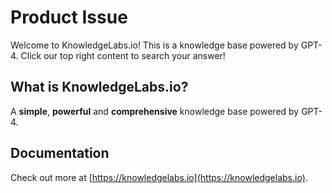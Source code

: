 # Product Issue
 
Welcome to KnowledgeLabs.io! This is a knowledge base powered by GPT-4. Click our top right content to search your answer!  

## What is KnowledgeLabs.io?

A **simple**, **powerful** and **comprehensive** knowledge base powered by GPT-4.

## Documentation

Check out more at [https://knowledgelabs.io](https://knowledgelabs.io).
